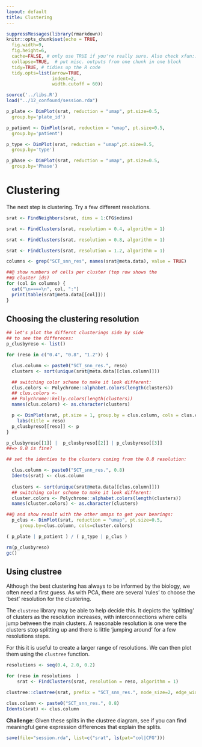 ```yaml
---
layout: default
title: Clustering
---
```


<!-- stuff to make Rmarkdown do what we want:  -->
```r
suppressMessages(library(rmarkdown))
knitr::opts_chunk$set(echo = TRUE,
  fig.width=9,
  fig.height=6,
  cache=FALSE, # only use TRUE if you're really sure. Also check xfun::cache_rds
  collapse=TRUE,  # put misc. outputs from one chunk in one block
  tidy=TRUE, # tidies up the R code
  tidy.opts=list(arrow=TRUE, 
                 indent=2,
                 width.cutoff = 60))
```

<!-- load complete state from previous lesson -->

```r

source('../libs.R')
load("../12_confound/session.rda")

```

```r

p_plate <- DimPlot(srat, reduction = "umap", pt.size=0.5,
  group.by='plate_id')

p_patient <- DimPlot(srat, reduction = "umap", pt.size=0.5,
  group.by='patient')

p_type <- DimPlot(srat, reduction = "umap",pt.size=0.5,
  group.by='type')

p_phase <- DimPlot(srat, reduction = "umap", pt.size=0.5,
  group.by='Phase')

```


# Clustering

The next step is clustering. Try a few different resolutions.

```r

srat <- FindNeighbors(srat, dims = 1:CFG$ndims)

srat <- FindClusters(srat, resolution = 0.4, algorithm = 1)

srat <- FindClusters(srat, resolution = 0.8, algorithm = 1)

srat <- FindClusters(srat, resolution = 1.2, algorithm = 1)

columns <- grep("SCT_snn_res", names(srat@meta.data), value = TRUE)

##@ show numbers of cells per cluster (top row shows the
##@ cluster ids)
for (col in columns) {
  cat("\n====\n", col, ":")
  print(table(srat@meta.data[[col]]))
}

```

<!-- note: you can also pass an array!  -->


## Choosing the clustering resolution

```r

## let's plot the differnt clusterings side by side
## to see the differeces:
p_clusbyreso <- list()

for (reso in c("0.4", "0.8", "1.2")) {

  clus.column <- paste0("SCT_snn_res.", reso)
  clusters <- sort(unique(srat@meta.data[[clus.column]]))

  ## switching color scheme to make it look different:
  clus.colors <- Polychrome::alphabet.colors(length(clusters))
  ## clus.colors <-
  ## Polychrome::kelly.colors(length(clusters))
  names(clus.colors) <- as.character(clusters)

  p <- DimPlot(srat, pt.size = 1, group.by = clus.column, cols = clus.colors) +
    labs(title = reso)
  p_clusbyreso[[reso]] <- p
}

p_clusbyreso[[1]] |  p_clusbyreso[[2]] | p_clusbyreso[[3]] 
##=> 0.8 is fine?

## set the identies to the clusters coming from the 0.8 resolution:

  clus.column <- paste0("SCT_snn_res.", 0.8)
  Idents(srat) <- clus.column
  
  clusters <- sort(unique(srat@meta.data[[clus.column]]))
  ## switching color scheme to make it look different:
  cluster.colors <- Polychrome::alphabet.colors(length(clusters))
  names(cluster.colors) <- as.character(clusters)

##@ and show result with the other umaps to get your bearings:
  p_clus <- DimPlot(srat, reduction = "umap", pt.size=0.5, 
     group.by=clus.column, cols=cluster.colors)

( p_plate | p_patient ) / ( p_type | p_clus )

rm(p_clusbyreso)
gc()

```

## Using clustree

Although the best clustering has always to be informed by the biology,
we often need a first guess.  As with PCA, there are several 'rules'
to choose the 'best' resolution for the clustering.

The `clustree` library may be able to help decide this.  It depicts the
'splitting' of clusters as the resolution increases, with
interconnections where cells jump between the main clusters.  A
reasonable resolution is one were the clusters stop splitting up and
there is little 'jumping around' for a few resolutions steps.

For this it is useful to create a larger range of resolutions.
We can then plot them using the `clustree` function. 

```r

resolutions <- seq(0.4, 2.0, 0.2)

for (reso in resolutions  )
    srat <- FindClusters(srat, resolution = reso, algorithm = 1)

clustree::clustree(srat, prefix = "SCT_snn_res.", node_size=2, edge_width=0.5)

clus.column <- paste0("SCT_snn_res.", 0.8)
Idents(srat) <- clus.column

```

**Challenge**: Given these splits in the clustree diagram, see if you can find meaningful gene expression differences that explain the splits.

<!-- lastly, save the complete sesssion for the next time -->
```r
save(file="session.rda", list=c("srat", ls(pat="col|CFG")))
```
